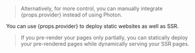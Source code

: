 
> Alternatively, for more control, you can <Link href="#manual-integration">manually integrate {props.provider}</Link> instead of using Photon.

<PhotonBetaWarning />

You can use {props.provider} to deploy <Link href="/pre-rendering">static websites</Link> as well as <Link href="/ssr">SSR</Link>.

> If you <Link href="/pre-rendering#partial">pre-render your pages only partially</Link>, you can statically deploy your pre-rendered pages while dynamically serving your SSR pages.

